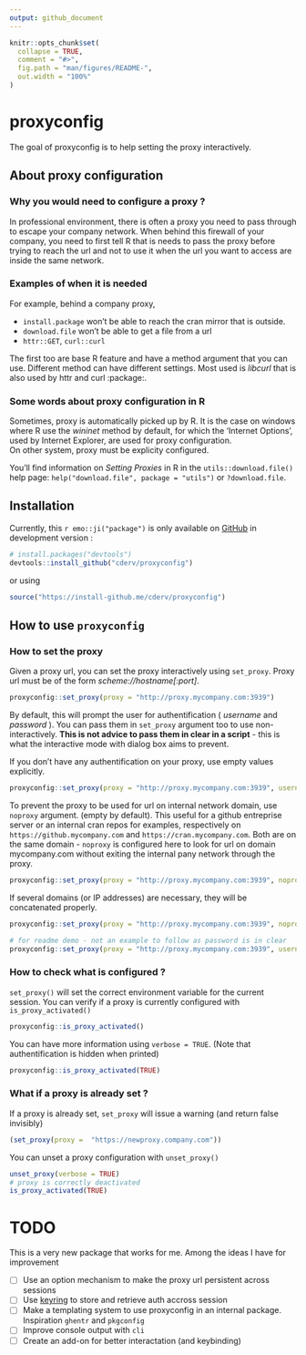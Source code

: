 ```yaml
---
output: github_document
---
```


<!-- README.md is generated from README.Rmd. Please edit that file -->

```r
knitr::opts_chunk$set(
  collapse = TRUE,
  comment = "#>",
  fig.path = "man/figures/README-",
  out.width = "100%"
)
```
# proxyconfig

The goal of proxyconfig is to help setting the proxy interactively.  

## About proxy configuration

### Why you would need to configure a proxy ? 

In professional environment, there is often a proxy you need to pass through to escape your company network. When behind this firewall of your company, you need to first tell R that is needs to pass the proxy before trying to reach the url and not to use it when the url you want to access are inside the same network. 

### Examples of when it is needed

For example, behind a company proxy, 

+ `install.package` won't be able to reach the cran mirror that is outside. 
+ `download.file` won't be able to get a file from a url
+ `httr::GET`, `curl::curl` 

The first too are base R feature and have a method argument that you can use. Different method 
can have different settings. Most used is _libcurl_ that is also used by httr and curl :package:.

### Some words about proxy configuration in R

Sometimes, proxy is automatically picked up by R. It is the case on windows where R use the _wininet_ method by default, for which the 'Internet Options', used by Internet Explorer, are used for proxy configuration.   
On other system, proxy must be explicity configured. 

You'll find information on _Setting Proxies_ in R in the `utils::download.file()` help page:
`help("download.file", package = "utils")` or `?download.file`.


## Installation

Currently, this `r emo::ji("package")` is only available on [GitHub](https://github.com/) in development version :

```r
# install.packages("devtools")
devtools::install_github("cderv/proxyconfig")
```

or using

```r
source("https://install-github.me/cderv/proxyconfig")
```

## How to use `proxyconfig`

### How to set the proxy

Given a proxy url, you can set the proxy interactively using `set_proxy`. Proxy
url must be of the form _scheme://hostname[:port]_.

```r
proxyconfig::set_proxy(proxy = "http://proxy.mycompany.com:3939")
```

By default, this will prompt the user for authentification ( _username_ and _password_ ). You can pass them in `set_proxy` argument too to use non-interactively. **This is not advice to pass them in clear in a script** - this is what the interactive mode with dialog box aims to prevent. 


If you don't have any authentification on your proxy, use empty values explicitly.
```r
proxyconfig::set_proxy(proxy = "http://proxy.mycompany.com:3939", username = "", password = "")
```

To prevent the proxy to be used for url on internal network domain, use `noproxy` argument. (empty by default). This useful for a github entreprise server or an internal cran repos for examples, respectively on `https://github.mycompany.com` and `https://cran.mycompany.com`. Both are on the same domain - `noproxy` is configured here to look for url on domain mycompany.com without exiting the internal pany network through the proxy.

```r
proxyconfig::set_proxy(proxy = "http://proxy.mycompany.com:3939", noproxy = ".mycompany.com")
```

If several domains (or IP addresses) are necessary, they will be concatenated properly. 

```r
proxyconfig::set_proxy(proxy = "http://proxy.mycompany.com:3939", noproxy = c(".mycompany.com", "163.104.50.180"))
```

```r
# for readme demo - not an example to follow as password is in clear
proxyconfig::set_proxy(proxy = "http://proxy.mycompany.com:3939", username = "its", password = "me", noproxy = c(".mycompany.com", "163.104.50.180"), https = TRUE)
```

### How to check what is configured ? 

`set_proxy()` will set the correct environment variable for the current session. You can verify if a proxy is currently configured with `is_proxy_activated()`

```r
proxyconfig::is_proxy_activated()
```

You can have more information using `verbose = TRUE`. (Note that authentification is hidden when printed)

```r
proxyconfig::is_proxy_activated(TRUE)
```

### What if a proxy is already set ? 

If a proxy is already set, `set_proxy` will issue a warning (and return false invisibly)
```r
(set_proxy(proxy =  "https://newproxy.company.com"))
```

You can unset a proxy configuration with `unset_proxy()`
```r
unset_proxy(verbose = TRUE)
# proxy is correctly deactivated
is_proxy_activated(TRUE)
```


# TODO

This is a very new package that works for me. Among the ideas I have for improvement

 - [ ] Use an option mechanism to make the proxy url persistent across sessions
 - [ ] Use [keyring](https://github.com/r-lib/keyring) to store and retrieve auth accross session
 - [ ] Make a templating system to use proxyconfig in an internal package. Inspiration `ghentr` and `pkgconfig`
 - [ ] Improve console output with `cli`
 - [ ] Create an add-on for better interactation (and keybinding)

